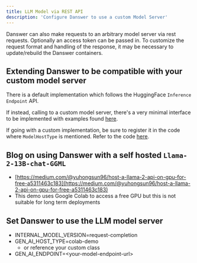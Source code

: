 ```yaml
---
title: LLM Model via REST API
description: 'Configure Danswer to use a custom Model Server'
---
```


Danswer can also make requests to an arbitrary model server via rest requests. Optionally an access token can be passed
in. To customize the request format and handling of the response, it may be necessary to update/rebuild the Danswer
containers.

## Extending Danswer to be compatible with your custom model server
There is a default implementation which follows the HuggingFace `Inference Endpoint` API.

If instead, calling to a custom model server, there's a very minimal interface to be implemented with examples found
[here](https://github.com/danswer-ai/danswer/blob/main/backend/danswer/direct_qa/request_model.py#L31).

If going with a custom implementation, be sure to register it in the code where `ModelHostType` is mentioned.
Refer to the code [here](https://github.com/danswer-ai/danswer/blob/main/backend/danswer/configs/constants.py#L49).

## Blog on using Danswer with a self hosted `Llama-2-13B-chat-GGML`
- [https://medium.com/@yuhongsun96/host-a-llama-2-api-on-gpu-for-free-a5311463c183](https://medium.com/@yuhongsun96/host-a-llama-2-api-on-gpu-for-free-a5311463c183)
- This demo uses Google Colab to access a free GPU but this is not suitable for long term deployments

## Set Danswer to use the LLM model server
- INTERNAL_MODEL_VERSION=request-completion
- GEN_AI_HOST_TYPE=colab-demo
    - or reference your custom class
- GEN_AI_ENDPOINT=&lt;your-model-endpoint-url&gt;

